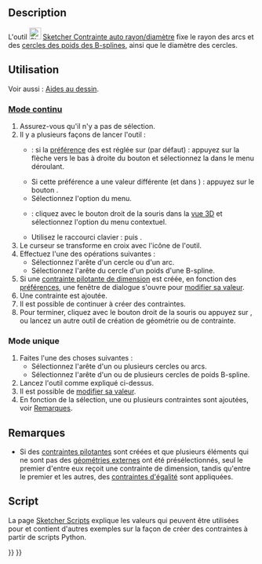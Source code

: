 <languages/>

{{Docnav/fr
|[[Sketcher_ConstrainDistance/fr|Contrainte de distance]]
|[[Sketcher_ConstrainRadius/fr|Contrainte de rayon]]
|[[Sketcher_Workbench/fr|Sketcher]]
|IconL=Sketcher_ConstrainDistance.svg
|IconR=Sketcher_ConstrainRadius.svg
|IconC=Workbench_Sketcher.svg
}}

{{GuiCommand/fr
|Name=Sketcher ConstrainRadiam
|Name/fr=Sketcher Contrainte auto rayon/diamètre
|MenuLocation=Esquisse → Contraintes d'esquisse → Contrainte automatique de rayon/diamètre
|Workbenches=[[Sketcher_Workbench/fr|Sketcher]]
|Shortcut={{KEY|K}} {{KEY|S}}
|Version=0.20
|SeeAlso=[[Sketcher_ConstrainRadius/fr|Sketcher Contrainte de rayon]], [[Sketcher_ConstrainDiameter/fr|Sketcher Contrainte de diamètre]]
}}

==Description==

L'outil [[Image:Sketcher_ConstrainRadiam.svg|24px]] [[Sketcher_ConstrainRadiam/fr|Sketcher Contrainte auto rayon/diamètre]] fixe le rayon des arcs et des [[Sketcher_CreateBSpline/fr#Remarques|cercles des poids des B-splines]], ainsi que le diamètre des cercles.

<span id="Usage"></span>
==Utilisation==

Voir aussi : [[Sketcher_Workbench/fr#Aides_au_dessin|Aides au dessin]].

<span id="Continue_mode"></span>
===[[Sketcher_Workbench/fr#Modes_continus|Mode continu]]===

# Assurez-vous qu'il n'y a pas de sélection.
# Il y a plusieurs façons de lancer l'outil :
#* {{Version/fr|1.0}} : si la [[Sketcher_Preferences/fr#Général|préférence]] des {{MenuCommand|contraintes de dimension}} est réglée sur {{Value|Outil unique}} (par défaut) : appuyez sur la flèche vers le bas à droite du bouton {{Button|[[Image:Sketcher_Dimension.svg||x16px]][[Image:Toolbar_flyout_arrow.svg|x16px]]}} et sélectionnez la {{MenuCommand|[[Image:Sketcher_ConstrainRadiam.svg|16px]] Contrainte automatique du rayon/diamètre}} dans le menu déroulant.
#* Si cette préférence a une valeur différente (et dans {{VersionMinus/fr|0.21}}) : appuyez sur le bouton {{Button|[[Image:Sketcher_ConstrainRadiam.svg|16px]] [[Sketcher_ConstrainRadiam/fr|Contrainte automatique de rayon/diamètre]]}}.
#* Sélectionnez l'option {{MenuCommand|Esquisse → Contraintes de l'esquisse → [[Image:Sketcher_ConstrainRadiam.svg|16px]] Contrainte automatique de rayon/diamètre}} du menu.
#* {{Version/fr|1.0}} : cliquez avec le bouton droit de la souris dans la [[3D_view/fr|vue 3D]] et sélectionnez l'option {{MenuCommand|Dimension → [[Image:Sketcher_ConstrainRadiam.svg|16px]] Contrainte automatique de rayon/diamètre}} du menu contextuel.
#* Utilisez le raccourci clavier : {{KEY|K}} puis {{KEY|S}}.
# Le curseur se transforme en croix avec l'icône de l'outil.
# Effectuez l'une des opérations suivantes :
#* Sélectionnez l'arête d'un cercle ou d'un arc.
#* Sélectionnez l'arête du cercle d'un poids d'une B-spline.
# Si une [[Sketcher_ToggleDrivingConstraint/fr|contrainte pilotante de dimension]] est créée, en fonction des [[Sketcher_Preferences/fr#Affichage|préférences]], une fenêtre de dialogue s'ouvre pour [[Sketcher_Workbench/fr#Modifier_les_contraintes|modifier sa valeur]].
# Une contrainte est ajoutée.
# Il est possible de continuer à créer des contraintes.
# Pour terminer, cliquez avec le bouton droit de la souris ou appuyez sur {{KEY|Échap}}, ou lancez un autre outil de création de géométrie ou de contrainte.

<span id="Run-once_mode"></span>
===Mode unique===

# Faites l'une des choses suivantes :
#* Sélectionnez l'arête d'un ou plusieurs cercles ou arcs.
#* Sélectionnez l'arête d'un ou de plusieurs cercles de poids B-spline.
# Lancez l'outil comme expliqué ci-dessus.
# Il est possible de [[Sketcher_Workbench/fr#Modifier_les_contraintes|modifier sa valeur]].
# En fonction de la sélection, une ou plusieurs contraintes sont ajoutées, voir [[##Remarques|Remarques]].

<span id="Notes"></span>
==Remarques==

* Si des [[Sketcher_ToggleDrivingConstraint/fr|contraintes pilotantes]] sont créées et que plusieurs éléments qui ne sont pas des [[Sketcher_External/fr|géométries externes]] ont été présélectionnés, seul le premier d'entre eux reçoit une contrainte de dimension, tandis qu'entre le premier et les autres, des [[Sketcher_ConstrainEqual/fr|contraintes d'égalité]] sont appliquées.

<span id="Scripting"></span>
== Script ==

{{Code|code=
Sketch.addConstraint(Sketcher.Constraint('Radius', ArcOrCircle, App.Units.Quantity('123.0 mm')))
Sketch.addConstraint(Sketcher.Constraint('Diameter', ArcOrCircle, App.Units.Quantity('246.0 mm')))
}}

La page [[Sketcher_scripting/fr|Sketcher Scripts]] explique les valeurs qui peuvent être utilisées pour {{incode|ArcOrCircle}} et contient d'autres exemples sur la façon de créer des contraintes à partir de scripts Python.


{{Docnav/fr
|[[Sketcher_ConstrainDistance/fr|Contrainte de distance]]
|[[Sketcher_ConstrainRadius/fr|Contrainte de rayon]]
|[[Sketcher_Workbench/fr|Sketcher]]
|IconL=Sketcher_ConstrainDistance.svg
|IconR=Sketcher_ConstrainRadius.svg
|IconC=Workbench_Sketcher.svg
}}

{{Sketcher_Tools_navi{{#translation:}}}}
{{Userdocnavi{{#translation:}}}}